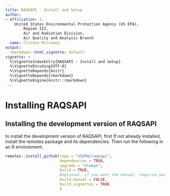 ```yaml
---
title: RAQSAPI - Install and Setup
author:
- affiliation: |-
    United States Environmental Protection Agency (US EPA),  
        Region III,  
        Air and Radiation Division,  
        Air Quality and Analysis Branch
  name: Clinton Mccrowey
output:
  rmarkdown::html_vignette: default
vignette: >
  %\VignetteIndexEntry{RAQSAPI - Install and Setup}
  %\VignetteEncoding{UTF-8}
  %\VignetteDepends{knitr}
  %\VignetteDepends{rmarkdown}
  %\VignetteEngine{knitr::rmarkdown}
---
```


# Installing RAQSAPI
<!-- #uncomment if/hen the package has been accepted by CRAN -->
<!-- ## Installing the stable version from CRAN -->

<!-- > install.packages(pkgs = "RAQSAPI", -->
<!--                    dependencies = TRUE -->
<!--                    ) -->

## Installing the development version of RAQSAPI

to install the development version of RAQSAPI, first If not already installed,
install the remotes package and its dependencies. Then run the following in an R environment.

```R
remotes::install_github(repo = "USEPA/raqsapi",
                        dependencies = TRUE,
                        upgrade = "always",
                        build = TRUE,
                        #optional, if you want the manual, requires pandoc
                        build_manual = FALSE,
                        build_vignettes = TRUE 
                        )
```
